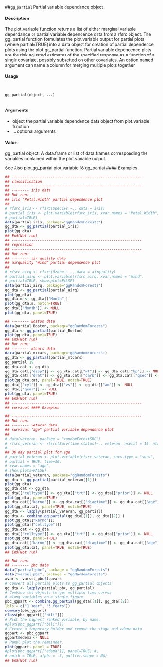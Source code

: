 ##``gg_partial`` Partial variable dependence object

#### Description 

The plot.variable function returns a list of either marginal variable dependance or partial variable dependence data from a rfsrc object. The gg_partial function formulates the plot.variable output for partial plots (where partial=TRUE) into a data object for creation of partial dependence plots using the plot.gg_partial function.
Partial variable dependence plots are the risk adjusted estimates of the specified response as a function of a single covariate, possibly subsetted on other covariates. An option named argument can name a column for merging multiple plots together

#### Usage 
<pre><code>

gg_partial(object, ...)

</code></pre>

#### Arguments
* object the partial variable dependence data object from plot.variable function
* ... optional arguments

#### Value
gg_partial object. A data.frame or list of data.frames corresponding the variables contained
within the plot.variable output.

See Also
plot.gg_partial plot.variable
18 gg_partial
#### Examples 
```r

## ------------------------------------------------------------
## classification
## ------------------------------------------------------------
## -------- iris data
## Not run:
## iris "Petal.Width" partial dependence plot
##
# rfsrc_iris <- rfsrc(Species ~., data = iris)
# partial_iris <- plot.variable(rfsrc_iris, xvar.names = "Petal.Width",
# partial=TRUE)
data(partial_iris, package="ggRandomForests")
gg_dta <- gg_partial(partial_iris)
plot(gg_dta)
## End(Not run)
## ------------------------------------------------------------
## regression
## ------------------------------------------------------------
## Not run:
## -------- air quality data
## airquality "Wind" partial dependence plot
##
# rfsrc_airq <- rfsrc(Ozone ~ ., data = airquality)
# partial_airq <- plot.variable(rfsrc_airq, xvar.names = "Wind",
# partial=TRUE, show.plot=FALSE)
data(partial_airq, package="ggRandomForests")
gg_dta <- gg_partial(partial_airq)
plot(gg_dta)
gg_dta.m <- gg_dta[["Month"]]
plot(gg_dta.m, notch=TRUE)
gg_dta[["Month"]] <- NULL
plot(gg_dta, panel=TRUE)
```

```r
## -------- Boston data
data(partial_Boston, package="ggRandomForests")
gg_dta <- gg_partial(partial_Boston)
plot(gg_dta, panel=TRUE)
## End(Not run)
## Not run:
## -------- mtcars data
data(partial_mtcars, package="ggRandomForests")
gg_dta <- gg_partial(partial_mtcars)
gg_partial 19
gg_dta.cat <- gg_dta
gg_dta.cat[["disp"]] <- gg_dta.cat[["wt"]] <- gg_dta.cat[["hp"]] <- NULL
gg_dta.cat[["drat"]] <- gg_dta.cat[["carb"]] <- gg_dta.cat[["qsec"]] <- NULL
plot(gg_dta.cat, panel=TRUE, notch=TRUE)
gg_dta[["cyl"]] <- gg_dta[["vs"]] <- gg_dta[["am"]] <- NULL
gg_dta[["gear"]] <- NULL
plot(gg_dta, panel=TRUE)
## End(Not run)
## ------------------------------------------------------------
## survival #### Examples 
```

```r

## ------------------------------------------------------------
## Not run:
## -------- veteran data
## survival "age" partial variable dependence plot
##
# data(veteran, package = "randomForestSRC")
# rfsrc_veteran <- rfsrc(Surv(time,status)~., veteran, nsplit = 10, ntree = 100)
#
## 30 day partial plot for age
# partial_veteran <- plot.variable(rfsrc_veteran, surv.type = "surv",
# partial = TRUE, time=30,
# xvar.names = "age",
# show.plots=FALSE)
data(partial_veteran, package="ggRandomForests")
gg_dta <- gg_partial(partial_veteran[[1]])
plot(gg_dta)
gg_dta.cat <- gg_dta
gg_dta[["celltype"]] <- gg_dta[["trt"]] <- gg_dta[["prior"]] <- NULL
plot(gg_dta, panel=TRUE)
gg_dta.cat[["karno"]] <- gg_dta.cat[["diagtime"]] <- gg_dta.cat[["age"]] <- NULL
plot(gg_dta.cat, panel=TRUE, notch=TRUE)
gg_dta <- lapply(partial_veteran, gg_partial)
gg_dta <- combine.gg_partial(gg_dta[[1]], gg_dta[[2]] )
plot(gg_dta[["karno"]])
plot(gg_dta[["celltype"]])
gg_dta.cat <- gg_dta
gg_dta[["celltype"]] <- gg_dta[["trt"]] <- gg_dta[["prior"]] <- NULL
plot(gg_dta, panel=TRUE)
gg_dta.cat[["karno"]] <- gg_dta.cat[["diagtime"]] <- gg_dta.cat[["age"]] <- NULL
plot(gg_dta.cat, panel=TRUE, notch=TRUE)
## End(Not run)
````

```r
## Not run:
## -------- pbc data
data("partial_pbc", package = "ggRandomForests")
data("varsel_pbc", package = "ggRandomForests")
xvar <- varsel_pbc$topvars
# Convert all partial plots to gg_partial objects
gg_dta <- lapply(partial_pbc, gg_partial)
# Combine the objects to get multiple time curves
# along variables on a single figure.
pbc_ggpart <- combine.gg_partial(gg_dta[[1]], gg_dta[[2]],
lbls = c("1 Year", "3 Years"))
summary(pbc_ggpart)
class(pbc_ggpart[["bili"]])
# Plot the highest ranked variable, by name.
#plot(pbc_ggpart[["bili"]])
# Create a temporary holder and remove the stage and edema data
ggpart <- pbc_ggpart
ggpart$edema <- NULL
# Panel plot the remainder.
plot(ggpart, panel = TRUE)
#plot(pbc_ggpart[["edema"]], panel=TRUE) #,
# notch = TRUE, alpha = .3, outlier.shape = NA)
## End(Not run)
```

